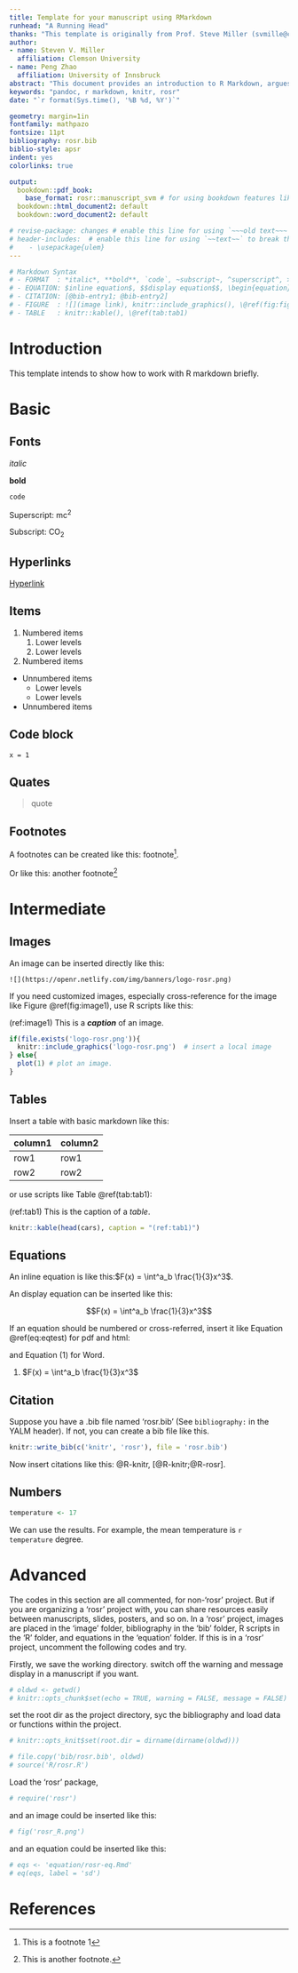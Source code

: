 ---
title: Template for your manuscript using RMarkdown
runhead: "A Running Head"
thanks: "This template is originally from Prof. Steve Miller (svmille@clemson.edu) and adapted to rosr by Dr. Peng Zhao. A detailed replication file is available on <http://github.com/svmiller>. "
author:
- name: Steven V. Miller
  affiliation: Clemson University
- name: Peng Zhao
  affiliation: University of Innsbruck
abstract: "This document provides an introduction to R Markdown, argues for its benefits, and presents a sample manuscript template intended for an academic audience. I include basic syntax to R Markdown and a minimal working example of how the analysis itself can be conducted within R with the `knitr` package and 'rosr' package."
keywords: "pandoc, r markdown, knitr, rosr"
date: "`r format(Sys.time(), '%B %d, %Y')`"

geometry: margin=1in
fontfamily: mathpazo
fontsize: 11pt
bibliography: rosr.bib
biblio-style: apsr
indent: yes
colorlinks: true

output: 
  bookdown::pdf_book:
    base_format: rosr::manuscript_svm # for using bookdown features like \@ref()
  bookdown::html_document2: default
  bookdown::word_document2: default

# revise-package: changes # enable this line for using `~~~old text~~~ +++new text+++` to revise and `render_revised()` to render. invalid for ctexart.
# header-includes:  # enable this line for using `~~text~~` to break through texts.
#    - \usepackage{ulem}
---


```{r md-hint, include=FALSE}
# Markdown Syntax
# - FORMAT  : *italic*, **bold**, `code`, ~subscript~, ^superscript^, > quote, ^[footnote] # - [](hyperlink)
# - EQUATION: $inline equation$, $$display equation$$, \begin{equation} (\#eq:eq-label)\end(equation), \@ref(eq:eq-label)
# - CITATION: [@bib-entry1; @bib-entry2]
# - FIGURE  : ![](image link), knitr::include_graphics(), \@ref(fig:fig1)
# - TABLE   : knitr::kable(), \@ref(tab:tab1)
```

# Introduction

This template intends to show how to work with R markdown briefly. 

# Basic

## Fonts

*italic*

**bold**

`code`

Superscript: mc^2^

Subscript: CO~2~

## Hyperlinks

[Hyperlink](https://openr.pzhao.org)

## Items

1. Numbered items
    1. Lower levels
    1. Lower levels
1. Numbered items

- Unnumbered items
  - Lower levels
  - Lower levels
- Unnumbered items

## Code block

```
x = 1
```

## Quates

> quote 


## Footnotes

A footnotes can be created like this: footnote^[This is a footnote 1].

Or like this: another footnote[^footnote2]

[^footnote2]: This is another footnote.

# Intermediate

## Images

An image can be inserted directly like this:

```
![](https://openr.netlify.com/img/banners/logo-rosr.png)
```

If you need customized images, especially cross-reference for the image like Figure \@ref(fig:image1), use R scripts like this:

(ref:image1) This is a ***caption*** of an image.
```{r image1, fig.cap='(ref:image1)'}
if(file.exists('logo-rosr.png')){
  knitr::include_graphics('logo-rosr.png')  # insert a local image
} else{
  plot(1) # plot an image.
}
```

## Tables

Insert a table with basic markdown like this:

column1     column2
----------- ----------
row1        row1
row2        row2

or use scripts like Table \@ref(tab:tab1):

(ref:tab1) This is the caption of a *table*.
```{r tab1, fig.cap="(ref:tab1)"}
knitr::kable(head(cars), caption = "(ref:tab1)")
```

## Equations

An inline equation is like this:$F(x) = \int^a_b \frac{1}{3}x^3$.

An display equation can be inserted like this:

$$F(x) = \int^a_b \frac{1}{3}x^3$$

If an equation should be numbered or cross-referred, insert it like Equation \@ref(eq:eqtest) for pdf and html:

\begin{align} 
F(x) = \int^a_b \frac{1}{3}x^3
  (\#eq:eqtest)
\end{align}

and Equation (@eq-mc) for Word.

(@eq-mc) $F(x) = \int^a_b \frac{1}{3}x^3$

## Citation

Suppose you have a .bib file named 'rosr.bib' (See `bibliography: ` in the YALM header). If not, you can create a bib file like this.

```{r bib}
knitr::write_bib(c('knitr', 'rosr'), file = 'rosr.bib')
```

Now insert citations like this: @R-knitr, [@R-knitr;@R-rosr].

## Numbers

```{r}
temperature <- 17
```

We can use the results. For example, the mean temperature is `r temperature` degree.

# Advanced

The codes in this section are all commented, for non-'rosr' project. But if you are organizing a 'rosr' project with, you can share resources easily between manuscripts, slides, posters, and so on. In a 'rosr' project, images are placed in the 'image' folder, bibliography in the 'bib' folder, R scripts in the 'R' folder, and equations in the 'equation' folder. If this is in a 'rosr' project, uncomment the following codes and try.

Firstly, we save the working directory. switch off the warning and message display in a manuscript if you want. 

```{r wd}
# oldwd <- getwd()
# knitr::opts_chunk$set(echo = TRUE, warning = FALSE, message = FALSE) 
```

set the root dir as the project directory, syc the bibliography and load data or functions within the project. 

```{r set}
# knitr::opts_knit$set(root.dir = dirname(dirname(oldwd)))
```

```{r load}
# file.copy('bib/rosr.bib', oldwd)
# source('R/rosr.R')
```


Load the 'rosr' package, 

```{r rosr}
# require('rosr')
```

and an image could be inserted like this:

```{r img-lab, fig.cap='Insert an image.'}
# fig('rosr_R.png')
```

and an equation could be inserted like this: 

```{r, results='asis'}
# eqs <- 'equation/rosr-eq.Rmd'
# eq(eqs, label = 'sd')
```

\newpage

# References
\setlength{\parindent}{-0.2in}
\setlength{\leftskip}{0.2in}
\setlength{\parskip}{8pt}
\vspace*{-0.2in}
\noindent
